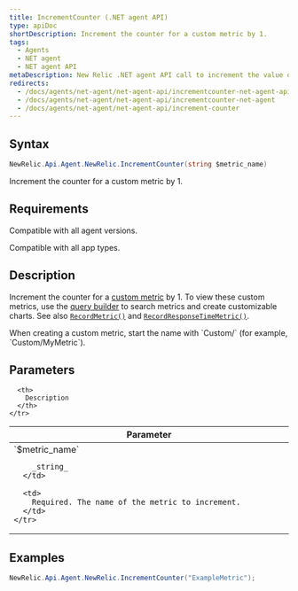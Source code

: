 ```yaml
---
title: IncrementCounter (.NET agent API)
type: apiDoc
shortDescription: Increment the counter for a custom metric by 1.
tags:
  - Agents
  - NET agent
  - NET agent API
metaDescription: New Relic .NET agent API call to increment the value of a custom metric.
redirects:
  - /docs/agents/net-agent/net-agent-api/incrementcounter-net-agent-api
  - /docs/agents/net-agent/net-agent-api/incrementcounter-net-agent
  - /docs/agents/net-agent/net-agent-api/increment-counter
---
```


## Syntax

```cs
NewRelic.Api.Agent.NewRelic.IncrementCounter(string $metric_name)
```

Increment the counter for a custom metric by 1.

## Requirements

Compatible with all agent versions.

Compatible with all app types.

## Description

Increment the counter for a [custom metric](/docs/agents/manage-apm-agents/agent-metrics/custom-metrics) by 1. To view these custom metrics, use the [query builder](/docs/query-your-data/explore-query-data/query-builder/use-advanced-nrql-mode-specify-data) to search metrics and create customizable charts. See also [`RecordMetric()`](/docs/agents/net-agent/net-agent-api/recordmetric-net-agent) and [`RecordResponseTimeMetric()`](/docs/agents/net-agent/net-agent-api/recordresponsetimemetric-net-agent).

<Callout variant="important">
  When creating a custom metric, start the name with `Custom/` (for example, `Custom/MyMetric`).
</Callout>

## Parameters

<table>
  <thead>
    <tr>
      <th width="25%">
        Parameter
      </th>

      <th>
        Description
      </th>
    </tr>
  </thead>

  <tbody>
    <tr>
      <td>
        `$metric_name`

        _string_
      </td>

      <td>
        Required. The name of the metric to increment.
      </td>
    </tr>
  </tbody>
</table>

## Examples

```cs
NewRelic.Api.Agent.NewRelic.IncrementCounter("ExampleMetric");
```
